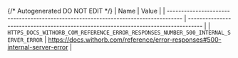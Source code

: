 {/* Autogenerated DO NOT EDIT  */}
| Name                                                                                | Value                                                                               |
| ----------------------------------------------------------------------------------- | ----------------------------------------------------------------------------------- |
| `HTTPS_DOCS_WITHORB_COM_REFERENCE_ERROR_RESPONSES_NUMBER_500_INTERNAL_SERVER_ERROR` | https://docs.withorb.com/reference/error-responses#500-internal-server-error        |
